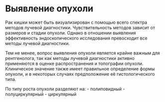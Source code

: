 # Выявление опухоли

Рак кишки может быть визуализирован с помощью всего спектра методов лучевой диагностики. Чувствительность методов зависит от размеров и стадии опухоли. Однако в отношении выявления эффективность эндоскопического исследования превосходит все методы лучевой диагностики.

Тем не менее, вопрос выявления опухоли является крайне важным для рентгенолога, так как методы лучевой диагностики активно применяются в оценке распространения и топографии опухоли. Клиническое значение также имеет правильное определение формы опухоли, и в некоторых случаях предположение её гистологического типа.

По типу роста опухоли разделяют на: 
- полиповидный
- полуциркулярный
- циркулярный
